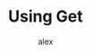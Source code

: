 ---
title: Using Get
type: 
  - lesson
  - post
slug: using-get/complete-lesson
mainCategories: 
  - english
subcategories: 
  - tricky-words
tags:
  - informal
published: true
dates: 
  - 2021.03.26
  - 2023.02.27 
author: alex
portraitImage: lettersOutOfBook-portrait.png
landscapeImage: lettersOutOfBook-landscape.png
alt: letters coming out of a book
photographer:
comments: false
associated: 
description: Learn how to use get like that native speakers do.
---